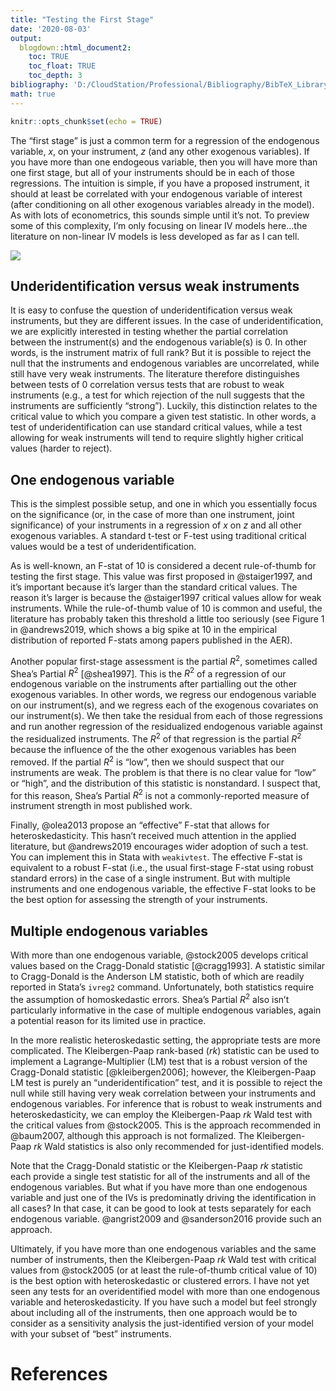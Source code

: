 ```yaml
---
title: "Testing the First Stage"
date: '2020-08-03'
output: 
  blogdown::html_document2:
    toc: TRUE
    toc_float: TRUE
    toc_depth: 3
bibliography: 'D:/CloudStation/Professional/Bibliography/BibTeX_Library.bib'
math: true
---
```


```r
knitr::opts_chunk$set(echo = TRUE)
```

The "first stage" is just a common term for a regression of the endogenous variable, $x$, on your instrument, $z$ (and any other exogenous variables). If you have more than one endogeous variable, then you will have more than one first stage, but all of your instruments should be in each of those regressions. The intuition is simple, if you have a proposed instrument, it should at least be correlated with your endogenous variable of interest (after conditioning on all other exogenous variables already in the model). As with lots of econometrics, this sounds simple until it's not. To preview some of this complexity, I'm only focusing on linear IV models here...the literature on non-linear IV models is less developed as far as I can tell.

![](https://media.giphy.com/media/14xS2Ey9TXH0Gs/giphy.gif)


## Underidentification versus weak instruments
It is easy to confuse the question of underidentification versus weak instruments, but they are different issues. In the case of underidentification, we are explicitly interested in testing whether the partial correlation between the instrument(s) and the endogenous variable(s) is 0. In other words, is the instrument matrix of full rank? But it is possible to reject the null that the instruments and endogenous variables are uncorrelated, while still have very weak instruments. The literature therefore distinguishes between tests of 0 correlation versus tests that are robust to weak instruments (e.g., a test for which rejection of the null suggests that the instruments are sufficiently "strong"). Luckily, this distinction relates to the critical value to which you compare a given test statistic. In other words, a test of underidentification can use standard critical values, while a test allowing for weak instruments will tend to require slightly higher critical values (harder to reject).

## One endogenous variable
This is the simplest possible setup, and one in which you essentially focus on the significance (or, in the case of more than one instrument, joint significance) of your instruments in a regression of $x$ on $z$ and all other exogenous variables. A standard t-test or F-test using traditional critical values would be a test of underidentification.

As is well-known, an F-stat of 10 is considered a decent rule-of-thumb for testing the first stage. This value was first proposed in @staiger1997, and it's important because it's larger than the standard critical values. The reason it's larger is because the @staiger1997 critical values allow for weak instruments. While the rule-of-thumb value of 10 is common and useful, the literature has probably taken this threshold a little too seriously (see Figure 1 in @andrews2019, which shows a big spike at 10 in the empirical distribution of reported F-stats among papers published in the AER). 

Another popular first-stage assessment is the partial $R^{2}$, sometimes called Shea's Partial $R^{2}$ [@shea1997]. This is the $R^{2}$ of a regression of our endogenous variable on the instruments after partialling out the other exogenous variables. In other words, we regress our endogenous variable on our instrument(s), and we regress each of the exogenous covariates on our instrument(s). We then take the residual from each of those regressions and run another regression of the residualized endogenous variable against the residualized instruments. The $R^{2}$ of that regression is the partial $R^{2}$ because the influence of the the other exogenous variables has been removed. If the partial $R^{2}$ is "low", then we should suspect that our instruments are weak. The problem is that there is no clear value for "low" or "high", and the distribution of this statistic is nonstandard. I suspect that, for this reason, Shea's Partial $R^{2}$ is not a commonly-reported measure of instrument strength in most published work.

Finally, @olea2013 propose an "effective" F-stat that allows for heteroskedasticity. This hasn't received much attention in the applied literature, but @andrews2019 encourages wider adoption of such a test. You can implement this in Stata with `weakivtest`. The effective F-stat is equivalent to a robust F-stat (i.e., the usual first-stage F-stat using robust standard errors) in the case of a single instrument. But with multiple instruments and one endogenous variable, the effective F-stat looks to be the best option for assessing the strength of your instruments.


## Multiple endogenous variables
With more than one endogenous variable, @stock2005 develops critical values based on the Cragg-Donald statistic [@cragg1993]. A statistic similar to Cragg-Donald is the Anderson LM statistic, both of which are readily reported in Stata's `ivreg2` command. Unfortunately, both statistics require the assumption of homoskedastic errors. Shea's Partial $R^{2}$ also isn't particularly informative in the case of multiple endogenous variables, again a potential reason for its limited use in practice.

In the more realistic heteroskedastic setting, the appropriate tests are more complicated. The Kleibergen-Paap rank-based (*rk*) statistic can be used to implement a Lagrange-Multiplier (LM) test that is a robust version of the Cragg-Donald statistic [@kleibergen2006]; however, the Kleibergen-Paap LM test is purely an "underidentification" test, and it is possible to reject the null while still having very weak correlation between your instruments and endogenous variables. For inference that is robust to weak instruments and heteroskedasticity, we can employ the Kleibergen-Paap *rk* Wald test with the critical values from @stock2005. This is the approach recommended in @baum2007, although this approach is not formalized. The Kleibergen-Paap *rk* Wald statistics is also only recommended for just-identified models.

Note that the Cragg-Donald statistic or the Kleibergen-Paap *rk* statistic each provide a single test statistic for all of the instruments and all of the endogenous variables. But what if you have more than one endogenous variable and just one of the IVs is predominatly driving the identification in all cases? In that case, it can be good to look at tests separately for each endogenous variable. @angrist2009 and @sanderson2016 provide such an approach.

Ultimately, if you have more than one endogenous variables and the same number of instruments, then the Kleibergen-Paap *rk* Wald test with critical values from @stock2005 (or at least the rule-of-thumb critical value of 10) is the best option with heteroskedastic or clustered errors. I have not yet seen any tests for an overidentified model with more than one endogenous variable and heteroskedasticity. If you have such a model but feel strongly about including all of the instruments, then one approach would be to consider as a sensitivity analysis the just-identified version of your model with your subset of "best" instruments.

# References